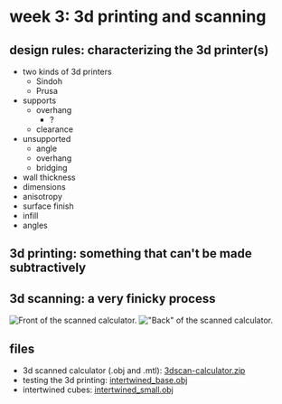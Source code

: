 # week 3: 3d printing and scanning

## design rules: characterizing the 3d printer(s)
- two kinds of 3d printers
    - Sindoh
    - Prusa
- supports
    - overhang
        - ?
    - clearance
- unsupported
    - angle
    - overhang
    - bridging
- wall thickness
- dimensions
- anisotropy
- surface finish
- infill
- angles

## 3d printing: something that can't be made subtractively


## 3d scanning: a very finicky process
![Front of the scanned calculator.](../images/wk3/calculator_front.jpg)
!["Back" of the scanned calculator.](../images/wk3/calculator_back.jpg)


## files
- 3d scanned calculator (.obj and .mtl): [3dscan-calculator.zip](/public/3dscan-calculator.zip)
- testing the 3d printing: [intertwined_base.obj](/public/intertwined_base.obj)
- intertwined cubes: [intertwined_small.obj](/public/intertwined_small.obj)